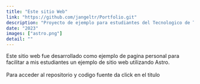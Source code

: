 ---
title: "Este sitio Web"
link: "https://github.com/jangeltr/Portfolio.git"
description: "Proyecto de ejemplo para estudiantes del Tecnologico de Tlajomulco"
date: "2023"
images: ["astro.png"]
detail: ""
---
<div class=' dark:text-black indent-7'>
Este sitio web fue desarrollado como ejemplo de pagina personal para facilitar a mis estudiantes un ejemplo de sitio web utilizando Astro.<br/>
</div>
<br/>
<div class=' dark:text-black indent-7'>
Para acceder al repositorio y codigo fuente da click en el titulo
</div>